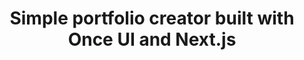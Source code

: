 ---
title: "Simple portfolio creator built with Once UI and Next.js"
publishedAt: "2024-04-08"
images:
  - "/images/projects/video.mp4"
---